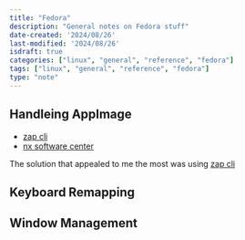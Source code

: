 ```yaml
---
title: "Fedora"
description: "General notes on Fedora stuff"
date-created: '2024/08/26'
last-modified: '2024/08/26'
isdraft: true
categories: ["linux", "general", "reference", "fedora"]
tags: ["linux", "general", "reference", "fedora"]
type: "note"
---
```


## Handleing AppImage 

- [zap cli](https://zap.srev.in/)
- [nx software center](https://github.com/Nitrux/nx-software-center?tab=readme-ov-file)

The solution that appealed to me the most was using [zap cli](https://zap.srev.in/)

## Keyboard Remapping 

## Window Management 

